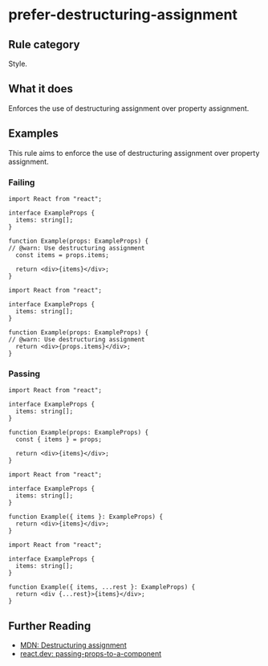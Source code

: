 # prefer-destructuring-assignment

## Rule category

Style.

## What it does

Enforces the use of destructuring assignment over property assignment.

## Examples

This rule aims to enforce the use of destructuring assignment over property assignment.

### Failing

```tsx twoslash
import React from "react";

interface ExampleProps {
  items: string[];
}

function Example(props: ExampleProps) {
// @warn: Use destructuring assignment
  const items = props.items;

  return <div>{items}</div>;
}
```

```tsx twoslash
import React from "react";

interface ExampleProps {
  items: string[];
}

function Example(props: ExampleProps) {
// @warn: Use destructuring assignment
  return <div>{props.items}</div>;
}
```

### Passing

```tsx twoslash
import React from "react";

interface ExampleProps {
  items: string[];
}

function Example(props: ExampleProps) {
  const { items } = props;

  return <div>{items}</div>;
}
```

```tsx twoslash
import React from "react";

interface ExampleProps {
  items: string[];
}

function Example({ items }: ExampleProps) {
  return <div>{items}</div>;
}
```

```tsx twoslash
import React from "react";

interface ExampleProps {
  items: string[];
}

function Example({ items, ...rest }: ExampleProps) {
  return <div {...rest}>{items}</div>;
}
```

## Further Reading

- [MDN: Destructuring assignment](https://developer.mozilla.org/en-US/docs/Web/JavaScript/Reference/Operators/Destructuring_assignment)
- [react.dev: passing-props-to-a-component](https://react.dev/learn/passing-props-to-a-component#step-2-read-props-inside-the-child-component)
